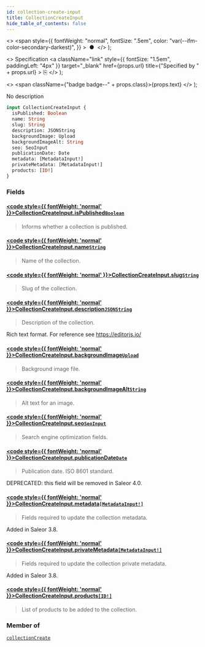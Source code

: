 ```yaml
---
id: collection-create-input
title: CollectionCreateInput
hide_table_of_contents: false
---
```


  <>
    <span
      style={{
        fontWeight: "normal",
        fontSize: ".5em",
        color: "var(--ifm-color-secondary-darkest)",
      }}
    >
      &nbsp;●&nbsp;
    </span>
  </>
);

  <>
    Specification
    <a
      className="link"
      style={{ fontSize: "1.5em", paddingLeft: "4px" }}
      target="\_blank"
      href={props.url}
      title={"Specified by " + props.url}
    >
      ⎘
    </a>
  </>
);

  <>
    <span className={"badge badge--" + props.class}>{props.text}</span>
  </>
);

No description

```graphql
input CollectionCreateInput {
  isPublished: Boolean
  name: String
  slug: String
  description: JSONString
  backgroundImage: Upload
  backgroundImageAlt: String
  seo: SeoInput
  publicationDate: Date
  metadata: [MetadataInput!]
  privateMetadata: [MetadataInput!]
  products: [ID!]
}
```

### Fields

#### [<code style={{ fontWeight: 'normal' }}>CollectionCreateInput.<b>isPublished</b></code>](#)<Bullet />[`Boolean`](../../api-reference/miscellaneous/scalars/boolean) <Badge class="secondary" text="scalar"/> <Badge class="secondary" text="miscellaneous"/>

> Informs whether a collection is published.

#### [<code style={{ fontWeight: 'normal' }}>CollectionCreateInput.<b>name</b></code>](#)<Bullet />[`String`](../../api-reference/miscellaneous/scalars/string) <Badge class="secondary" text="scalar"/> <Badge class="secondary" text="miscellaneous"/>

> Name of the collection.

#### [<code style={{ fontWeight: 'normal' }}>CollectionCreateInput.<b>slug</b></code>](#)<Bullet />[`String`](../../api-reference/miscellaneous/scalars/string) <Badge class="secondary" text="scalar"/> <Badge class="secondary" text="miscellaneous"/>

> Slug of the collection.

#### [<code style={{ fontWeight: 'normal' }}>CollectionCreateInput.<b>description</b></code>](#)<Bullet />[`JSONString`](../../api-reference/miscellaneous/scalars/jsonstring) <Badge class="secondary" text="scalar"/> <Badge class="secondary" text="miscellaneous"/>

> Description of the collection.

Rich text format. For reference see https://editorjs.io/

>

#### [<code style={{ fontWeight: 'normal' }}>CollectionCreateInput.<b>backgroundImage</b></code>](#)<Bullet />[`Upload`](../../api-reference/miscellaneous/scalars/upload) <Badge class="secondary" text="scalar"/> <Badge class="secondary" text="miscellaneous"/>

> Background image file.

#### [<code style={{ fontWeight: 'normal' }}>CollectionCreateInput.<b>backgroundImageAlt</b></code>](#)<Bullet />[`String`](../../api-reference/miscellaneous/scalars/string) <Badge class="secondary" text="scalar"/> <Badge class="secondary" text="miscellaneous"/>

> Alt text for an image.

#### [<code style={{ fontWeight: 'normal' }}>CollectionCreateInput.<b>seo</b></code>](#)<Bullet />[`SeoInput`](../../api-reference/miscellaneous/inputs/seo-input) <Badge class="secondary" text="input"/> <Badge class="secondary" text="miscellaneous"/>

> Search engine optimization fields.

#### [<code style={{ fontWeight: 'normal' }}>CollectionCreateInput.<b>publicationDate</b></code>](#)<Bullet />[`Date`](../../api-reference/miscellaneous/scalars/date) <Badge class="secondary" text="scalar"/> <Badge class="secondary" text="miscellaneous"/>

> Publication date. ISO 8601 standard.

DEPRECATED: this field will be removed in Saleor 4.0.

>

#### [<code style={{ fontWeight: 'normal' }}>CollectionCreateInput.<b>metadata</b></code>](#)<Bullet />[`[MetadataInput!]`](../../api-reference/miscellaneous/inputs/metadata-input) <Badge class="secondary" text="list"/> <Badge class="secondary" text="input"/> <Badge class="secondary" text="miscellaneous"/>

> Fields required to update the collection metadata.

Added in Saleor 3.8.

>

#### [<code style={{ fontWeight: 'normal' }}>CollectionCreateInput.<b>privateMetadata</b></code>](#)<Bullet />[`[MetadataInput!]`](../../api-reference/miscellaneous/inputs/metadata-input) <Badge class="secondary" text="list"/> <Badge class="secondary" text="input"/> <Badge class="secondary" text="miscellaneous"/>

> Fields required to update the collection private metadata.

Added in Saleor 3.8.

>

#### [<code style={{ fontWeight: 'normal' }}>CollectionCreateInput.<b>products</b></code>](#)<Bullet />[`[ID!]`](../../api-reference/miscellaneous/scalars/id) <Badge class="secondary" text="list"/> <Badge class="secondary" text="scalar"/> <Badge class="secondary" text="miscellaneous"/>

> List of products to be added to the collection.

### Member of

[`collectionCreate`](../../api-reference/products/mutations/collection-create) <Badge class="secondary" text="mutation"/>
